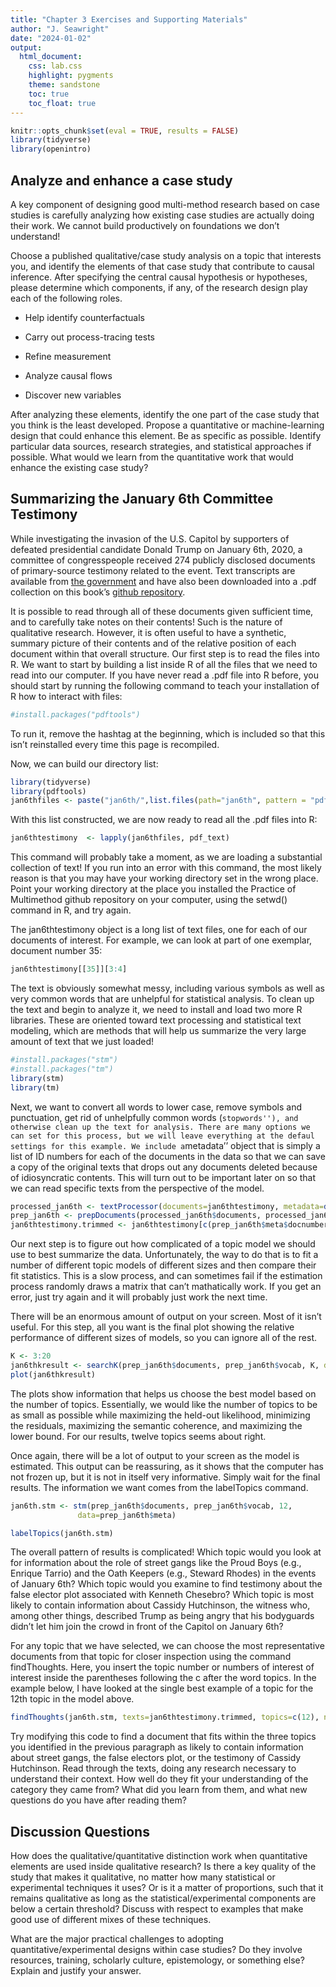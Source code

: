 ```yaml
---
title: "Chapter 3 Exercises and Supporting Materials"
author: "J. Seawright"
date: "2024-01-02"
output:
  html_document:
    css: lab.css
    highlight: pygments
    theme: sandstone
    toc: true
    toc_float: true
---
```


```r
knitr::opts_chunk$set(eval = TRUE, results = FALSE)
library(tidyverse)
library(openintro)
```

## Analyze and enhance a case study

A key component of designing good multi-method research based on case studies is carefully analyzing how existing case studies are actually doing their work. We cannot build productively on foundations we don't understand!

Choose a published qualitative/case study analysis on a topic that interests you, and identify the elements of that case study that contribute to causal inference. After specifying the central causal hypothesis or hypotheses, please determine which components, if any, of the research design play each of the following roles.

* Help identify counterfactuals

* Carry out process-tracing tests

* Refine measurement

* Analyze causal flows

* Discover new variables

After analyzing these elements, identify the one part of the case study that you think is the least developed. Propose a quantitative or machine-learning design that could enhance this element. Be as specific as possible. Identify particular data sources, research strategies, and statistical approaches if possible. What would we learn from the quantitative work that would enhance the existing case study?

## Summarizing the January 6th Committee Testimony

While investigating the invasion of the U.S. Capitol by supporters of defeated presidential candidate Donald Trump on January 6th, 2020, a committee of congresspeople received 274 publicly disclosed documents of primary-source testimony related to the event. Text transcripts are available from [the government](https://www.govinfo.gov/collection/january-6th-committee-final-report?path=/gpo/January%206th%20Committee%20Final%20Report%20and%20Supporting%20Materials%20Collection/Supporting%20Materials%20-%20Transcribed%20Interviews%20and%20Depositions/%7B%22pageSize%22%3A%22200%22%2C%22offset%22%3A%221%22%7D) and have also been downloaded into a .pdf collection on this book's [github repository](https://github.com/jnseawright/practice-of-multimethod/tree/main/jan6th).

It is possible to read through all of these documents given sufficient time, and to carefully take notes on their contents! Such is the nature of qualitative research. However, it is often useful to have a synthetic, summary picture of their contents and of the relative position of each document within that overall structure. Our first step is to read the files into R. We want to start by building a list inside R of all the files that we need to read into our computer. If you have never read a .pdf file into R before, you should start by running the following command to teach your installation of R how to interact with  files:

```r
#install.packages("pdftools")
```

To run it, remove the hashtag at the beginning, which is included so that this isn't reinstalled every time this page is recompiled.

Now, we can build our directory list:

```r
library(tidyverse)
library(pdftools)
jan6thfiles <- paste("jan6th/",list.files(path="jan6th", pattern = "pdf$"),sep="")
```

With this list constructed, we are now ready to read all the .pdf files into R:

```r
jan6thtestimony  <- lapply(jan6thfiles, pdf_text)
```

This command will probably take a moment, as we are loading a substantial collection of text! If you run into an error with this command, the most likely reason is that you may have your working directory set in the wrong place. Point your working directory at the place you installed the Practice of Multimethod github repository on your computer, using the setwd() command in R, and try again.

The jan6thtestimony object is a long list of text files, one for each of our documents of interest. For example, we can look at part of one exemplar, document number 35:

```r
jan6thtestimony[[35]][3:4]
```

The text is obviously somewhat messy, including various symbols as well as very common words that are unhelpful for statistical analysis. To clean up the text and begin to analyze it, we need to install and load two more R libraries. These are oriented toward text processing and statistical text modeling, which are methods that will help us summarize the very large amount of text that we just loaded!

```r
#install.packages("stm")
#install.packages("tm")
library(stm)
library(tm)
```

Next, we want to convert all words to lower case, remove symbols and punctuation, get rid of unhelpfully common words (``stopwords''), and otherwise clean up the text for analysis. There are many options we can set for this process, but we will leave everything at the defaul settings for this example. We include a ``metadata'' object that is simply a list of ID numbers for each of the documents in the data so that we can save a copy of the original texts that drops out any documents deleted because of idiosyncratic contents. This will turn out to be important later on so that we can read specific texts from the perspective of the model.  

```r
processed_jan6th <- textProcessor(documents=jan6thtestimony, metadata=data.frame(docnumbers=1:length(jan6thtestimony)))
prep_jan6th <- prepDocuments(processed_jan6th$documents, processed_jan6th$vocab, processed_jan6th$meta)
jan6thtestimony.trimmed <- jan6thtestimony[c(prep_jan6th$meta$docnumbers)]
```

Our next step is to figure out how complicated of a topic model we should use to best summarize the data. Unfortunately, the way to do that is to fit a number of different topic models of different sizes and then compare their fit statistics. This is a slow process, and can sometimes fail if the estimation process randomly draws a matrix that can't mathatically work. If you get an error, just try again and it will probably just work the next time.

There will be an enormous amount of output on your screen. Most of it isn't useful. For this step, all you want is the final plot showing the relative performance of different sizes of models, so you can ignore all of the rest.

```r
K <- 3:20
jan6thkresult <- searchK(prep_jan6th$documents, prep_jan6th$vocab, K, data=prep_jan6th$meta)
plot(jan6thkresult)
```

The plots show information that helps us choose the best model based on the number of topics. Essentially, we would like the number of topics to be as small as possible while maximizing the held-out likelihood, minimizing the residuals, maximizing the semantic coherence, and maximizing the lower bound. For our results, twelve topics seems about right.

Once again, there will be a lot of output to your screen as the model is estimated. This output can be reassuring, as it shows that the computer has not frozen up, but it is not in itself very informative. Simply wait for the final results. The information we want comes from the labelTopics command.

```r
jan6th.stm <- stm(prep_jan6th$documents, prep_jan6th$vocab, 12, 
               data=prep_jan6th$meta)

labelTopics(jan6th.stm)
```

The overall pattern of results is complicated! Which topic would you look at for information about the role of street gangs like the Proud Boys (e.g., Enrique Tarrio) and the Oath Keepers (e.g., Steward Rhodes) in the events of January 6th? Which topic would you examine to find testimony about the false elector plot associated with Kenneth Chesebro? Which topic is most likely to contain information about Cassidy Hutchinson, the witness who, among other things, described Trump as being angry that his bodyguards didn't let him join the crowd in front of the Capitol on January 6th?

For any topic that we have selected, we can choose the most representative documents from that topic for closer inspection using the command findThoughts. Here, you insert the topic number or numbers of interest of interest inside the parentheses following the c after the word topics. In the example below, I have looked at the single best example of a topic for the 12th topic in the model above.

```r
findThoughts(jan6th.stm, texts=jan6thtestimony.trimmed, topics=c(12), n=1)
```

Try modifying this code to find a document that fits within the three topics you identified in the previous paragraph as likely to contain information about street gangs, the false electors plot, or the testimony of Cassidy Hutchinson. Read through the texts, doing any research necessary to understand their context. How well do they fit your understanding of the category they came from? What did you learn from them, and what new questions do you have after reading them? 

## Discussion Questions

How does the qualitative/quantitative distinction work when quantitative elements are used inside qualitative research? Is there a key quality of the study that makes it qualitative, no matter how many statistical or experimental techniques it uses? Or is it a matter of proportions, such that it remains qualitative as long as the statistical/experimental components are below a certain threshold? Discuss with respect to examples that make good use of different mixes of these techniques.

What are the major practical challenges to adopting quantitative/experimental designs within case studies? Do they involve resources, training, scholarly culture, epistemology, or something else? Explain and justify your answer.
